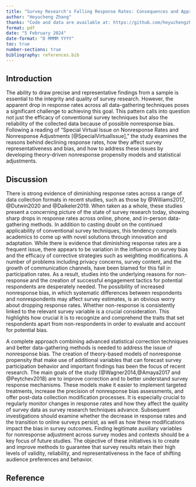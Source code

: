 ```yaml
---
title: "Survey Research's Falling Response Rates: Consequences and Approaches for Correcting Nonresponse Bias"
author: "Heyucheng Zhang"
thanks: "Code and data are available at: https://github.com/heyuchengzhang/Response-Rates"
format: pdf
date: "5 February 2024"
date-format: "D MMMM YYYY"
toc: true
number-sections: true
bibliography: references.bib
---
```


## Introduction

The ability to draw precise and representative findings from a sample is essential to the integrity and quality of survey research. However, the apparent drop in response rates across all data-gathering techniques poses a significant challenge to achieving this goal. This pattern calls into question not just the efficacy of conventional survey techniques but also the reliability of the collected data because of possible nonresponse bias. Following a reading of "Special Virtual Issue on Nonresponse Rates and Nonresponse Adjustments [@SpecialVirtualIssue]," the study examines the reasons behind declining response rates, how they affect survey representativeness and bias, and how to address these issues by developing theory-driven nonresponse propensity models and statistical adjustments.

## Discussion

There is strong evidence of diminishing response rates across a range of data collection formats in recent studies, such as those by @Williams2017, @Dutwin2020 and @Daikeler2019. When taken as a whole, these studies present a concerning picture of the state of survey research today, showing sharp drops in response rates across online, phone, and in-person data-gathering methods. In addition to casting doubt on the continued applicability of conventional survey techniques, this tendency compels academics to come up with novel solutions through innovation and adaptation. While there is evidence that diminishing response rates are a frequent issue, there appears to be variation in the influence on survey bias and the efficacy of corrective strategies such as weighting modifications. A number of problems including privacy concerns, survey content, and the growth of communication channels, have been blamed for this fall in participation rates. As a result, studies into the underlying reasons for non-response and the creation of successful engagement tactics for potential respondents are desperately needed. The possibility of increased nonresponse bias, in which systematic differences between respondents and nonrespondents may affect survey estimates, is an obvious worry about dropping response rates. Whether non-response is consistently linked to the relevant survey variable is a crucial consideration. This highlights how crucial it is to recognize and comprehend the traits that set respondents apart from non-respondents in order to evaluate and account for potential bias.

A complete approach combining advanced statistical correction techniques and better data-gathering methods is needed to address the issue of nonresponse bias. The creation of theory-based models of nonresponse propensity that make use of additional variables that can forecast survey participation behavior and important findings has been the focus of recent research. The main goals of the study (@Wagner2014,@Amaya2017 and @Peytchev2018) are to improve correction and to better understand survey response mechanisms. These models make it easier to implement targeted treatments, increase the precision of nonresponse bias assessments, and offer post-data collection modification processes. It is especially crucial to regularly monitor changes in response rates and how they affect the quality of survey data as survey research techniques advance. Subsequent investigations should examine whether the decrease in response rates and the transition to online surveys persist, as well as how these modifications impact the bias in survey outcomes. Finding legitimate auxiliary variables for nonresponse adjustment across survey modes and contexts should be a key focus of future studies. The objective of these initiatives is to create and improve methods to guarantee that survey results retain their high levels of validity, reliability, and representativeness in the face of shifting audience preferences and behavior.

## Reference